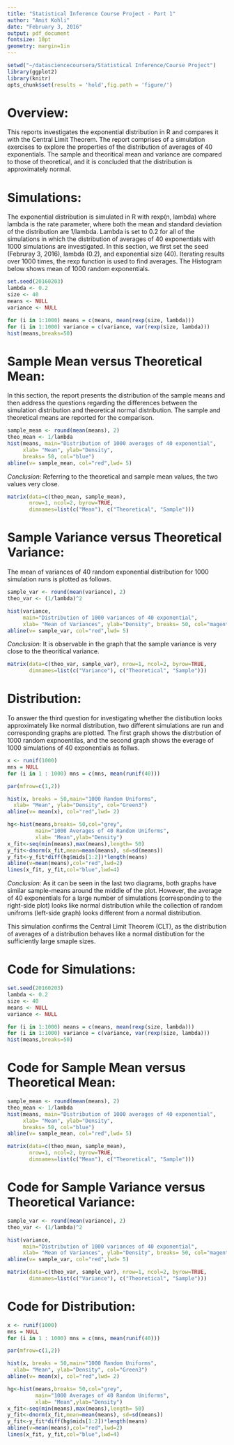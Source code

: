 ```yaml
---
title: "Statistical Inference Course Project - Part 1"
author: "Amit Kohli"
date: "February 3, 2016"
output: pdf_document
fontsize: 10pt
geometry: margin=1in
---
```


```r
setwd("~/datasciencecoursera/Statistical Inference/Course Project")
library(ggplot2)
library(knitr)
opts_chunk$set(results = 'hold',fig.path = 'figure/')
```


# Overview:
This reports investigates the exponential distribution in R and compares it with the Central Limit Theorem. The report comprises of a simulation exercises to explore the properties of the distribution of averages of 40 exponentials.  The sample and theoritical mean and variance are compared to those of theoretical, and it is concluded that the distribution is approximately normal.

# Simulations:
The exponential distribution is simulated in R with rexp(n, lambda) where lambda is the rate parameter, where both the mean and standard deviation of the distribution are 1/lambda. Lambda is set to 0.2 for all of the simulations in which the distribution of averages of 40 exponentials with 1000 simulations are investigated. In this section, we first set the seed (Februray 3, 2016), lambda (0.2), and exponential size (40). Iterating results over 1000 times, the rexp function is used to find averages. The Histogram below shows mean of 1000 random exponentials.

```r
set.seed(20160203)
lambda <- 0.2
size <- 40
means <- NULL
variance <- NULL

for (i in 1:1000) means = c(means, mean(rexp(size, lambda)))
for (i in 1:1000) variance = c(variance, var(rexp(size, lambda)))
hist(means,breaks=50)
```

# Sample Mean versus Theoretical Mean:
In this section, the report presents the distribution of the sample means and then address the questions regarding the differences between the simulation distribution and theoretical normal distribution. The sample and theoretical means are reported for the comparison.

```r
sample_mean <- round(mean(means), 2)
theo_mean <- 1/lambda
hist(means, main="Distribution of 1000 averages of 40 exponential",  
     xlab= "Mean", ylab="Density", 
     breaks= 50, col="blue")
abline(v= sample_mean, col="red",lwd= 5)
```

*Conclusion:* Referring to the theoretical and sample mean values, the two values very close.

```r
matrix(data=c(theo_mean, sample_mean), 
       nrow=1, ncol=2, byrow=TRUE, 
       dimnames=list(c("Mean"), c("Theoretical", "Sample")))
```

# Sample Variance versus Theoretical Variance:
The mean of variances of 40 random exponential distribution for 1000 simulation runs is plotted as follows.

```r
sample_var <- round(mean(variance), 2)
theo_var <- (1/lambda)^2 

hist(variance, 
     main="Distribution of 1000 variances of 40 exponential", 
     xlab= "Mean of Variances", ylab="Density", breaks= 50, col="magenta")
abline(v= sample_var, col="red",lwd= 5)
```

*Conclusion:* It is observable in the graph that the sample variance is very close to the theoritical variance.

```r
matrix(data=c(theo_var, sample_var), nrow=1, ncol=2, byrow=TRUE, 
       dimnames=list(c("Variance"), c("Theoretical", "Sample")))
```

# Distribution:
To answer the third question for investigating whether the distibution looks approximately like normal distribution, two different simulations are run and corresponding graphs are plotted. The first graph shows the distrbution of 1000 random expnoentilas, and the second graph shows the everage of 1000 simulations of 40 exponentials as follws.

```r
x <- runif(1000)
mns = NULL
for (i in 1 : 1000) mns = c(mns, mean(runif(40)))

par(mfrow=c(1,2))

hist(x, breaks = 50,main="1000 Random Uniforms",  
  xlab= "Mean", ylab="Density", col="Green3")
abline(v= mean(x), col="red",lwd= 2)

hg<-hist(means,breaks= 50,col="grey",
         main="1000 Averages of 40 Random Uniforms", 
         xlab= "Mean",ylab="Density")
x_fit<-seq(min(means),max(means),length= 50)
y_fit<-dnorm(x_fit,mean=mean(means), sd=sd(means))
y_fit<-y_fit*diff(hg$mids[1:2])*length(means)
abline(v=mean(means),col="red",lwd=2)
lines(x_fit, y_fit,col="blue",lwd=4)
```

*Conclusion:* As it can be seen in the last two diagrams, both graphs have similar sample-means around the middle of the plot. However, the average of 40 exponentials for a large number of simulations (corresponding to the right-side plot) looks like normal distribution while the collection of random unifroms (left-side graph) looks different from a normal distribution.

This simulation confirms the Central Limit Theorem (CLT), as the distribution of averages of a distribution behaves like a normal distibution for the sufficiently large smaple sizes.

\pagebreak
\begin{center}
Appendix
\end{center}

# Code for Simulations:
```r
set.seed(20160203)
lambda <- 0.2
size <- 40
means <- NULL
variance <- NULL

for (i in 1:1000) means = c(means, mean(rexp(size, lambda)))
for (i in 1:1000) variance = c(variance, var(rexp(size, lambda)))
hist(means,breaks=50)
```
# Code for Sample Mean versus Theoretical Mean:
```r
sample_mean <- round(mean(means), 2)
theo_mean <- 1/lambda
hist(means, main="Distribution of 1000 averages of 40 exponential",  
     xlab= "Mean", ylab="Density", 
     breaks= 50, col="blue")
abline(v= sample_mean, col="red",lwd= 5)

matrix(data=c(theo_mean, sample_mean), 
       nrow=1, ncol=2, byrow=TRUE, 
       dimnames=list(c("Mean"), c("Theoretical", "Sample")))
```
# Code for Sample Variance versus Theoretical Variance:
```r
sample_var <- round(mean(variance), 2)
theo_var <- (1/lambda)^2 

hist(variance, 
     main="Distribution of 1000 variances of 40 exponential", 
     xlab= "Mean of Variances", ylab="Density", breaks= 50, col="magenta")
abline(v= sample_var, col="red",lwd= 5)

matrix(data=c(theo_var, sample_var), nrow=1, ncol=2, byrow=TRUE, 
       dimnames=list(c("Variance"), c("Theoretical", "Sample")))
```

# Code for Distribution:
```r
x <- runif(1000)
mns = NULL
for (i in 1 : 1000) mns = c(mns, mean(runif(40)))

par(mfrow=c(1,2))

hist(x, breaks = 50,main="1000 Random Uniforms",  
  xlab= "Mean", ylab="Density", col="Green3")
abline(v= mean(x), col="red",lwd= 2)

hg<-hist(means,breaks= 50,col="grey",
         main="1000 Averages of 40 Random Uniforms", 
         xlab= "Mean",ylab="Density")
x_fit<-seq(min(means),max(means),length= 50)
y_fit<-dnorm(x_fit,mean=mean(means), sd=sd(means))
y_fit<-y_fit*diff(hg$mids[1:2])*length(means)
abline(v=mean(means),col="red",lwd=2)
lines(x_fit, y_fit,col="blue",lwd=4)
```
